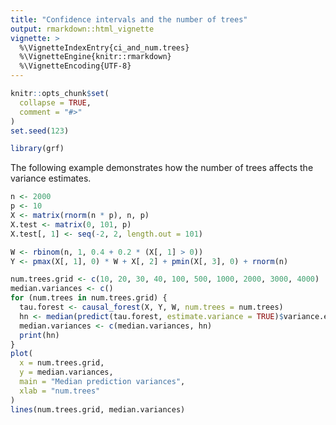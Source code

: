 ```yaml
---
title: "Confidence intervals and the number of trees"
output: rmarkdown::html_vignette
vignette: >
  %\VignetteIndexEntry{ci_and_num.trees}
  %\VignetteEngine{knitr::rmarkdown}
  %\VignetteEncoding{UTF-8}
---
```


```r
knitr::opts_chunk$set(
  collapse = TRUE,
  comment = "#>"
)
set.seed(123)
```

```r
library(grf)
```

The following example demonstrates how the number of trees affects the variance estimates.

```r
n <- 2000
p <- 10
X <- matrix(rnorm(n * p), n, p)
X.test <- matrix(0, 101, p)
X.test[, 1] <- seq(-2, 2, length.out = 101)

W <- rbinom(n, 1, 0.4 + 0.2 * (X[, 1] > 0))
Y <- pmax(X[, 1], 0) * W + X[, 2] + pmin(X[, 3], 0) + rnorm(n)

num.trees.grid <- c(10, 20, 30, 40, 100, 500, 1000, 2000, 3000, 4000)
median.variances <- c()
for (num.trees in num.trees.grid) {
  tau.forest <- causal_forest(X, Y, W, num.trees = num.trees)
  hn <- median(predict(tau.forest, estimate.variance = TRUE)$variance.estimates, na.rm = TRUE)
  median.variances <- c(median.variances, hn)
  print(hn)
}
plot(
  x = num.trees.grid,
  y = median.variances,
  main = "Median prediction variances",
  xlab = "num.trees"
)
lines(num.trees.grid, median.variances)
```
